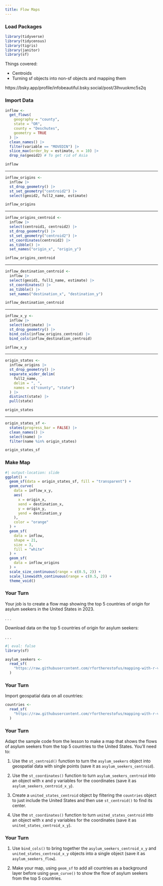 ```yaml
---
title: Flow Maps
---
```



### Load Packages

```r
library(tidyverse)
library(tidycensus)
library(tigris)
library(janitor)
library(sf)
```

::: {.notes}
Things covered:

- Centroids
- Turning sf objects into non-sf objects and mapping them


https://bsky.app/profile/infobeautiful.bsky.social/post/3lhvuokmc5s2q
:::

### Import Data

```r
inflow <-
  get_flows(
    geography = "county",
    state = "OR",
    county = "Deschutes",
    geometry = TRUE
  ) |>
  clean_names() |>
  filter(variable == "MOVEDIN") |>
  slice_max(order_by = estimate, n = 10) |>
  drop_na(geoid2) # To get rid of Asia

inflow
```

---

```r
inflow_origins <-
  inflow |>
  st_drop_geometry() |>
  st_set_geometry("centroid2") |>
  select(geoid2, full2_name, estimate)

inflow_origins
```

---

```r
inflow_origins_centroid <-
  inflow |>
  select(centroid1, centroid2) |>
  st_drop_geometry() |>
  st_set_geometry("centroid2") |>
  st_coordinates(centroid2) |>
  as_tibble() |>
  set_names("origin_x", "origin_y")

inflow_origins_centroid
```

---

```r
inflow_destination_centroid <-
  inflow |>
  select(geoid1, full1_name, estimate) |>
  st_coordinates() |>
  as_tibble() |>
  set_names("destination_x", "destination_y")

inflow_destination_centroid
```

---

```r
inflow_x_y <-
  inflow |>
  select(estimate) |>
  st_drop_geometry() |>
  bind_cols(inflow_origins_centroid) |>
  bind_cols(inflow_destination_centroid)

inflow_x_y
```

---

```r
origin_states <-
  inflow_origins |>
  st_drop_geometry() |>
  separate_wider_delim(
    full2_name,
    delim = ", ",
    names = c("county", "state")
  ) |>
  distinct(state) |>
  pull(state)

origin_states
```

---

```r
origin_states_sf <-
  states(progress_bar = FALSE) |>
  clean_names() |>
  select(name) |>
  filter(name %in% origin_states)

origin_states_sf
```

### Make Map

```r
#| output-location: slide
ggplot() +
  geom_sf(data = origin_states_sf, fill = "transparent") +
  geom_curve(
    data = inflow_x_y,
    aes(
      x = origin_x,
      xend = destination_x,
      y = origin_y,
      yend = destination_y
    ),
    color = "orange"
  ) +
  geom_sf(
    data = inflow,
    shape = 21,
    size = 3,
    fill = "white"
  ) +
  geom_sf(
    data = inflow_origins
  ) +
  scale_size_continuous(range = c(0.5, 2)) +
  scale_linewidth_continuous(range = c(0.5, 2)) +
  theme_void()
```

### Your Turn {.your-turn}

Your job is to create a flow map showing the top 5 countries of origin for asylum seekers in the United States in 2023. 

. . .

Download data on the top 5 countries of origin for asylum seekers:

. . .


```r
#| eval: false
library(sf)

asylum_seekers <-
  read_sf(
    "https://raw.githubusercontent.com/rfortherestofus/mapping-with-r-v2/refs/heads/main/data/asylum_seekers.geojson"
  )
```

### Your Turn {.your-turn}

Import geospatial data on all countries:


```r
countries <-
  read_sf(
    "https://raw.githubusercontent.com/rfortherestofus/mapping-with-r-v2/refs/heads/main/data/countries.geojson"
  )
```

### Your Turn {.your-turn}

Adapt the sample code from the lesson to make a map that shows the flows of asylum seekers from the top 5 countries to the United States. You'll need to:

1. Use the `st_centroid()` function to turn the `asylum_seekers` object into geospatial data with single points (save it as `asylum_seekers_centroid`).

1. Use the `st_coordinates()` function to turn `asylum_seekers_centroid` into an object with x and y variables for the coordinates (save it as `asylum_seekers_centroid_x_y`).

1. Create a `united_states_centroid` object by filtering the `countries` object to just include the United States and then use `st_centroid()` to find its center.

1. Use the `st_coordinates()` function to turn `united_states_centroid` into an object with x and y variables for the coordinates (save it as `united_states_centroid_x_y`).

### Your Turn {.your-turn}

1. Use `bind_cols()` to bring together the `asylum_seekers_centroid_x_y` and `united_states_centroid_x_y` objects into a single object (save it as `asylum_seekers_flow`).

1. Make your map, using `geom_sf` to add all countries as a background layer before using `geom_curve()` to show the flow of asylum seekers from the top 5 countries.
